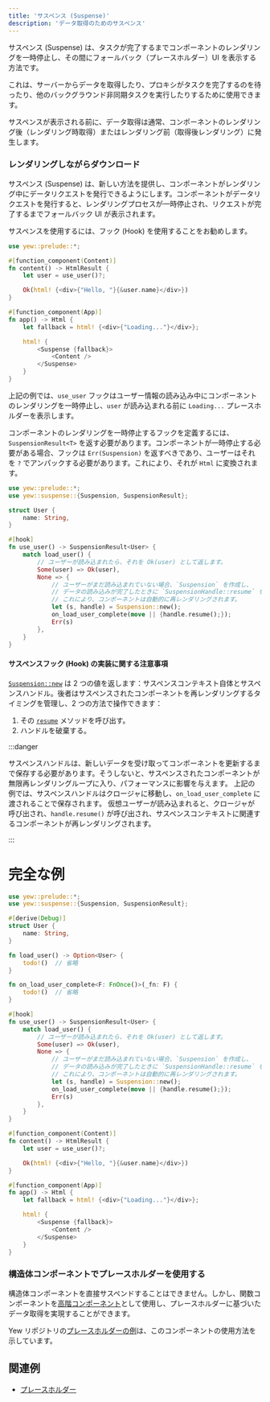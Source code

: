 ```yaml
---
title: 'サスペンス (Suspense)'
description: 'データ取得のためのサスペンス'
---
```


サスペンス (Suspense) は、タスクが完了するまでコンポーネントのレンダリングを一時停止し、その間にフォールバック（プレースホルダー）UI を表示する方法です。

これは、サーバーからデータを取得したり、プロキシがタスクを完了するのを待ったり、他のバックグラウンド非同期タスクを実行したりするために使用できます。

サスペンスが表示される前に、データ取得は通常、コンポーネントのレンダリング後（レンダリング時取得）またはレンダリング前（取得後レンダリング）に発生します。

### レンダリングしながらダウンロード

サスペンス (Suspense) は、新しい方法を提供し、コンポーネントがレンダリング中にデータリクエストを発行できるようにします。コンポーネントがデータリクエストを発行すると、レンダリングプロセスが一時停止され、リクエストが完了するまでフォールバック UI が表示されます。

サスペンスを使用するには、フック (Hook) を使用することをお勧めします。

```rust ,ignore
use yew::prelude::*;

#[function_component(Content)]
fn content() -> HtmlResult {
    let user = use_user()?;

    Ok(html! {<div>{"Hello, "}{&user.name}</div>})
}

#[function_component(App)]
fn app() -> Html {
    let fallback = html! {<div>{"Loading..."}</div>};

    html! {
        <Suspense {fallback}>
            <Content />
        </Suspense>
    }
}
```

上記の例では、`use_user` フックはユーザー情報の読み込み中にコンポーネントのレンダリングを一時停止し、`user` が読み込まれる前に `Loading...` プレースホルダーを表示します。

コンポーネントのレンダリングを一時停止するフックを定義するには、`SuspensionResult<T>` を返す必要があります。コンポーネントが一時停止する必要がある場合、フックは `Err(Suspension)` を返すべきであり、ユーザーはそれを `?` でアンパックする必要があります。これにより、それが `Html` に変換されます。

```rust ,ignore
use yew::prelude::*;
use yew::suspense::{Suspension, SuspensionResult};

struct User {
    name: String,
}

#[hook]
fn use_user() -> SuspensionResult<User> {
    match load_user() {
        // ユーザーが読み込まれたら、それを Ok(user) として返します。
        Some(user) => Ok(user),
        None => {
            // ユーザーがまだ読み込まれていない場合、`Suspension` を作成し、
            // データの読み込みが完了したときに `SuspensionHandle::resume` を呼び出します。
            // これにより、コンポーネントは自動的に再レンダリングされます。
            let (s, handle) = Suspension::new();
            on_load_user_complete(move || {handle.resume();});
            Err(s)
        },
    }
}
```

#### サスペンスフック (Hook) の実装に関する注意事項

[`Suspension::new`](https://docs.rs/yew/latest/yew/suspense/struct.Suspension.html#method.new) は 2 つの値を返します：サスペンスコンテキスト自体とサスペンスハンドル。後者はサスペンスされたコンポーネントを再レンダリングするタイミングを管理し、2 つの方法で操作できます：

1. その [`resume`](https://docs.rs/yew/latest/yew/suspense/struct.SuspensionHandle.html#method.resume) メソッドを呼び出す。
2. ハンドルを破棄する。

:::danger

サスペンスハンドルは、新しいデータを受け取ってコンポーネントを更新するまで保存する必要があります。そうしないと、サスペンスされたコンポーネントが無限再レンダリングループに入り、パフォーマンスに影響を与えます。
上記の例では、サスペンスハンドルはクロージャに移動し、`on_load_user_complete` に渡されることで保存されます。
仮想ユーザーが読み込まれると、クロージャが呼び出され、`handle.resume()` が呼び出され、サスペンスコンテキストに関連するコンポーネントが再レンダリングされます。

:::

# 完全な例

```rust
use yew::prelude::*;
use yew::suspense::{Suspension, SuspensionResult};

#[derive(Debug)]
struct User {
    name: String,
}

fn load_user() -> Option<User> {
    todo!()  // 省略
}

fn on_load_user_complete<F: FnOnce()>(_fn: F) {
    todo!()  // 省略
}

#[hook]
fn use_user() -> SuspensionResult<User> {
    match load_user() {
        // ユーザーが読み込まれたら、それを Ok(user) として返します。
        Some(user) => Ok(user),
        None => {
            // ユーザーがまだ読み込まれていない場合、`Suspension` を作成し、
            // データの読み込みが完了したときに `SuspensionHandle::resume` を呼び出します。
            // これにより、コンポーネントは自動的に再レンダリングされます。
            let (s, handle) = Suspension::new();
            on_load_user_complete(move || {handle.resume();});
            Err(s)
        },
    }
}

#[function_component(Content)]
fn content() -> HtmlResult {
    let user = use_user()?;

    Ok(html! {<div>{"Hello, "}{&user.name}</div>})
}

#[function_component(App)]
fn app() -> Html {
    let fallback = html! {<div>{"Loading..."}</div>};

    html! {
        <Suspense {fallback}>
            <Content />
        </Suspense>
    }
}
```

### 構造体コンポーネントでプレースホルダーを使用する

構造体コンポーネントを直接サスペンドすることはできません。しかし、関数コンポーネントを[高階コンポーネント](../advanced-topics/struct-components/hoc)として使用し、プレースホルダーに基づいたデータ取得を実現することができます。

Yew リポジトリの[プレースホルダーの例](https://github.com/yewstack/yew/tree/master/examples/suspense/src/struct_consumer.rs)は、このコンポーネントの使用方法を示しています。

## 関連例

-   [プレースホルダー](https://github.com/yewstack/yew/tree/master/examples/suspense)

